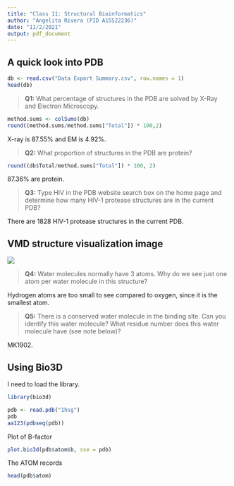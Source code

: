 ```yaml
---
title: "Class 11: Structural Bioinformatics"
author: "Angelita Rivera (PID A15522236)"
date: "11/2/2021"
output: pdf_document
---
```


## A quick look into PDB

```r
db <- read.csv("Data Export Summary.csv", row.names = 1)
head(db)
```

> **Q1:** What percentage of structures in the PDB are solved by X-Ray and Electron Microscopy.

```r
method.sums <- colSums(db)
round((method.sums/method.sums["Total"]) * 100,2)
```

X-ray is 87.55% and EM is 4.92%.

> **Q2:** What proportion of structures in the PDB are protein?

```r
round((db$Total/method.sums["Total"]) * 100, 2)
```

87.36% are protein.

> **Q3:** Type HIV in the PDB website search box on the home page and determine how many HIV-1 protease structures are in the current PDB?

There are 1828 HIV-1 protease structures in the current PDB.

## VMD structure visualization image

![](vmdscene.png)

> **Q4:** Water molecules normally have 3 atoms. Why do we see just one atom per water molecule in this structure?

Hydrogen atoms are too small to see compared to oxygen, since it is the smallest atom. 

> **Q5:** There is a conserved water molecule in the binding site. Can you identify this water molecule? What residue number does this water molecule have (see note below)?

MK1902. 

## Using Bio3D

I need to load the library. 
```r
library(bio3d)

pdb <- read.pdb("1hsg")
pdb
aa123(pdbseq(pdb))
```

Plot of B-factor

```r
plot.bio3d(pdb$atom$b, sse = pdb)
```

The ATOM records

```r
head(pdb$atom)
```

